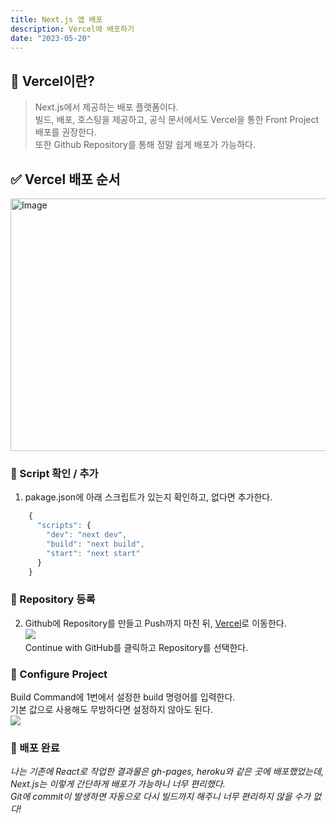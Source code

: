 ```yaml
---
title: Next.js 앱 배포
description: Vercel에 배포하기
date: "2023-05-20"
---
```



📖 Vercel이란?
------------

> Next.js에서 제공하는 배포 플랫폼이다.  
> 빌드, 배포, 호스팅을 제공하고, 공식 문서에서도 Vercel을 통한 Front Project 배포를 권장한다.  
> 또한 Github Repository를 통해 정말 쉽게 배포가 가능하다.

✅ Vercel 배포 순서
--------------

<Image src="/nextvercel.png" width="718" height="404" alt="Image" />

### 📌 Script 확인 / 추가

1.  pakage.json에 아래 스크립트가 있는지 확인하고, 없다면 추가한다.
``` js
    {
      "scripts": {
        "dev": "next dev",
        "build": "next build",
        "start": "next start"
      }
    }
```

### 📌 Repository 등록

2.  Github에 Repository를 만들고 Push까지 마친 뒤, [Vercel](https://vercel.com/new)로 이동한다.  
    ![](https://velog.velcdn.com/images/mjooon98/post/1254b2a8-845e-4ef0-9e5a-44e48cd314c1/image.png)  
    Continue with GitHub를 클릭하고 Repository를 선택한다.

### 📌 Configure Project

Build Command에 1번에서 설정한 build 명령어를 입력한다.  
기본 값으로 사용해도 무방하다면 설정하지 않아도 된다.  
![](https://velog.velcdn.com/images/mjooon98/post/b203ac85-08f2-470b-b74e-05f711704384/image.png)

### 📌 배포 완료

_나는 기존에 React로 작업한 결과물은 gh-pages, heroku와 같은 곳에 배포했었는데, Next.js는 이렇게 간단하게 배포가 가능하니 너무 편리했다.  
Git에 commit이 발생하면 자동으로 다시 빌드까지 해주니 너무 편리하지 않을 수가 없다!_